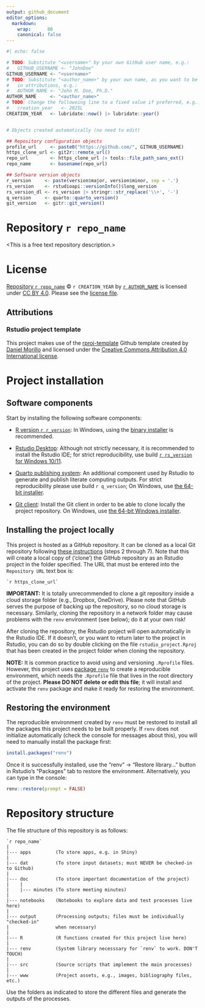 ```yaml
---
output: github_document
editor_options:
  markdown:
    wrap:      80
    canonical: false
---
```


```r
#| echo: false

# TODO: Substitute "<username>" by your own GitHub user name, e.g.:
#   GITHUB_USERNAME <- "JohnDoe"
GITHUB_USERNAME <- "<username>"
# TODO: Substitute "<author_name>" by your own name, as you want to be credited
#   in attributions, e.g.:
#   AUTHOR_NAME <- "John M. Doe, Ph.D."
AUTHOR_NAME     <- "<author_name>"
# TODO: Change the followoing line to a fixed value if preferred, e.g.:
#   creation_year   <- 2025L
CREATION_YEAR   <- lubridate::now() |> lubridate::year()


# Objects created automatically (no need to edit)

## Repository configuration objects
profile_url     <- paste0("https://github.com/", GITHUB_USERNAME)
https_clone_url <- git2r::remote_url()
repo_url        <- https_clone_url |> tools::file_path_sans_ext()
repo_name       <- basename(repo_url)

## Software version objects
r_version     <- paste(version$major, version$minor, sep = '.')
rs_version    <- rstudioapi::versionInfo()$long_version
rs_version_dl <- rs_version |> stringr::str_replace('\\+', '-')
q_version     <- quarto::quarto_version()
git_version   <- gitr::git_version()
```

# Repository ``r repo_name``

<!-- TODO: Add a repository description -->
<This is a free text repository description.>

# License

<!-- TODO: Choose a license and update this section, if necessary -->

[Repository `r repo_name`](`r repo_url`) © `r CREATION_YEAR` by
[`r AUTHOR_NAME`](`r profile_url`) is licensed under [CC BY 4.0][license].
Please see the [license file][licfile].

[license]: https://creativecommons.org/licenses/by/4.0

[licfile]: LICENSE.md

## Attributions

### Rstudio project template

This project makes use of the [rproj-template][selflink] Github template
created by [Daniel Morillo][profile] and licensed under the 
[Creative Commons Attribution 4.0 International license][repo_lic].

[selflink]: https://github.com/DaniMori/rproj-template

[profile]: https://github.com/DaniMori

[repo_lic]: https://creativecommons.org/licenses/by/4.0

<!-- TODO: Add attributions to other software components, if necessary -->

### <Software component>

# Project installation

## Software components

Start by installing the following software components:

- [R version `r r_version`][R]:
  In Windows, using the [binary installer][inst] is recommended.

[R]: https://cran.rstudio.com/bin/windows/base/old/`r r_version`/
[inst]: https://cran.rstudio.com/bin/windows/base/old/`r r_version`/R-`r r_version`-win.exe

- [Rstudio Desktop][RS]: Although not strictly necessary, it is recommended
  to install the Rstudio IDE; for strict reproducibility, use build
  [`r rs_version` for Windows 10/11][RSv].

[RS]: https://posit.co/download/rstudio-desktop/

[RSv]: https://download1.rstudio.org/electron/windows/RStudio-`r rs_version_dl`.exe

- [Quarto publishing system][Q]: An additional component used by Rstudio to
generate and publish literate computing outputs. For strict reproducibility
please use build `r q_version`; On Windows, use [the 64-bit installer][QW].

[Q]: https://quarto.org/

[QW]: https://github.com/quarto-dev/quarto-cli/releases/download/v`r q_version`/quarto-`r q_version`-win.msi

- [Git client][G]: Install the Git client in order to be able to clone locally
  the project repository.
  On Windows, use [the 64-bit Windows installer][GW].

[G]: https://git-scm.com/download

[GW]: https://github.com/git-for-windows/git/releases/download/v`r git_version`.windows.1/Git-`r git_version`-64-bit.exe

## Installing the project locally

This project is hosted as a GitHub repository.
It can be cloned as a local Git repository following [these instructions][CR]
(steps 2 through 7).
Note that this will create a local copy of ('clone') the GitHub repository as an
Rstudio project in the folder specified.
The URL that must be entered into the `Repository URL` text box is:

```
`r https_clone_url`
```

[CR]: https://book.cds101.com/using-rstudio-server-to-clone-a-github-repo-as-a-new-project.html#step---2

**IMPORTANT:** It is totally unrecommended to clone a git repository inside a
cloud storage folder (e.g., Dropbox, OneDrive). Please note that GitHub serves
the purpose of backing up the repository, so no cloud storage is necessary.
Similarly, cloning the repository in a network folder may cause problems with
the `renv` environment (see below); do it at your own risk!

After cloning the repository,
the Rstudio project will open automatically in the Rstudio IDE.
If it doesn't, or you want to return later to the project in Rstudio,
you can do so by double clicking on the file `rstudio_project.Rproj`
that has been created in the project folder when cloning the repository.

**NOTE:** It is common practice to avoid using and versioning `.Rprofile` files.
However, this project uses [package `renv`][renv]
to create a reproducible environment,
which needs the `.Rprofile` file that lives in the root directory of the
project. **Please DO NOT delete or edit this file**; it will install and
activate the `renv` package and make it ready for restoring the environment.

[renv]: https://cran.r-project.org/package=renv

## Restoring the environment

The reproducible environment created by `renv` must be restored to install all
the packages this project needs to be built properly. If `renv` does not
initialize automatically (check the console for messages about this), you will
need to manually install the package first:

```r
install.packages("renv")
```

Once it is successfully installed, use the "renv" -\> "Restore library..."
button in Rstudio's "Packages" tab to restore the environment. Alternatively,
you can type in the console:

```r         
renv::restore(prompt = FALSE)
```

# Repository structure

The file structure of this repository is as follows:

```
`r repo_name`
|
|--- apps         (To store apps, e.g. in Shiny)
|
|--- dat          (To store input datasets; must NEVER be checked-in to Github)
|
|--- doc          (To store important documentation of the project)
|    |
|    |--- minutes (To store meeting minutes)
|
|--- notebooks    (Notebooks to explore data and test processes live here)
|
|--- output       (Processing outputs; files must be individually "checked-in"
|                 when necessary)
|
|--- R            (R functions created for this project live here)
|
|--- renv         (System library necesssary for `renv` to work. DON'T TOUCH)
|
|--- src          (Source scripts that implement the main processes)
|
|--- www          (Project assets, e.g., images, bibliography files, etc.)
```

Use the folders as indicated to store the different files and generate the
outputs of the processes.
